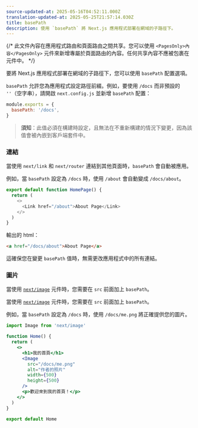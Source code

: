 ```yaml
---
source-updated-at: 2025-05-16T04:52:11.000Z
translation-updated-at: 2025-05-25T21:57:14.030Z
title: basePath
description: 使用 `basePath` 將 Next.js 應用程式部署在網域的子路徑下。
---
```


{/* 此文件內容在應用程式路由和頁面路由之間共享。您可以使用 `<PagesOnly>內容</PagesOnly>` 元件來新增專屬於頁面路由的內容。任何共享內容不應被包裹在元件中。 */}

要將 Next.js 應用程式部署在網域的子路徑下，您可以使用 `basePath` 配置選項。

`basePath` 允許您為應用程式設定路徑前綴。例如，要使用 `/docs` 而非預設的 `''`（空字串），請開啟 `next.config.js` 並新增 `basePath` 配置：

```js filename="next.config.js"
module.exports = {
  basePath: '/docs',
}
```

> **須知**：此值必須在構建時設定，且無法在不重新構建的情況下變更，因為該值會被內嵌到客戶端套件中。

### 連結

當使用 `next/link` 和 `next/router` 連結到其他頁面時，`basePath` 會自動被應用。

例如，當 `basePath` 設定為 `/docs` 時，使用 `/about` 會自動變成 `/docs/about`。

```js
export default function HomePage() {
  return (
    <>
      <Link href="/about">About Page</Link>
    </>
  )
}
```

輸出的 html：

```html
<a href="/docs/about">About Page</a>
```

這確保您在變更 `basePath` 值時，無需更改應用程式中的所有連結。

### 圖片

<AppOnly>

當使用 [`next/image`](/docs/app/api-reference/components/image) 元件時，您需要在 `src` 前面加上 `basePath`。

</AppOnly>

<PagesOnly>

當使用 [`next/image`](/docs/pages/api-reference/components/image) 元件時，您需要在 `src` 前面加上 `basePath`。

</PagesOnly>

例如，當 `basePath` 設定為 `/docs` 時，使用 `/docs/me.png` 將正確提供您的圖片。

```jsx
import Image from 'next/image'

function Home() {
  return (
    <>
      <h1>我的首頁</h1>
      <Image
        src="/docs/me.png"
        alt="作者的照片"
        width={500}
        height={500}
      />
      <p>歡迎來到我的首頁！</p>
    </>
  )
}

export default Home
```